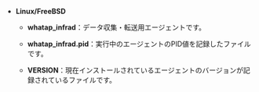-   **Linux/FreeBSD**

    -   **whatap_infrad**：データ収集・転送用エージェントです。

    -   **whatap_infrad.pid**：実行中のエージェントのPID値を記録したファイルです。

    -   **VERSION**：現在インストールされているエージェントのバージョンが記録されているファイルです。
